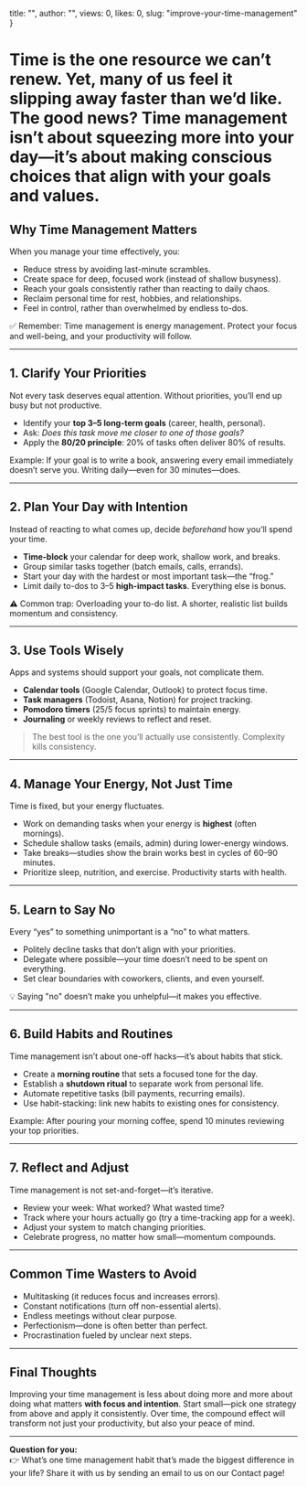  title: "",
  author: "",
  views: 0,
  likes: 0,
  slug: "improve-your-time-management"
}

# Time is the one resource we can’t renew. Yet, many of us feel it slipping away faster than we’d like. The good news? Time management isn’t about squeezing more into your day—it’s about **making conscious choices** that align with your goals and values.

## Why Time Management Matters

When you manage your time effectively, you:

- Reduce stress by avoiding last-minute scrambles.
- Create space for deep, focused work (instead of shallow busyness).
- Reach your goals consistently rather than reacting to daily chaos.
- Reclaim personal time for rest, hobbies, and relationships.
- Feel in control, rather than overwhelmed by endless to-dos.

<Callout type="success">
✅ Remember: Time management is energy management. Protect your focus and well-being, and your productivity will follow.
</Callout>

---

## 1. Clarify Your Priorities

Not every task deserves equal attention. Without priorities, you’ll end up busy but not productive.

- Identify your **top 3–5 long-term goals** (career, health, personal).
- Ask: *Does this task move me closer to one of those goals?*
- Apply the **80/20 principle**: 20% of tasks often deliver 80% of results.

Example: If your goal is to write a book, answering every email immediately doesn’t serve you. Writing daily—even for 30 minutes—does.

---

## 2. Plan Your Day with Intention

Instead of reacting to what comes up, decide *beforehand* how you’ll spend your time.

- **Time-block** your calendar for deep work, shallow work, and breaks.
- Group similar tasks together (batch emails, calls, errands).
- Start your day with the hardest or most important task—the “frog.”
- Limit daily to-dos to 3–5 **high-impact tasks**. Everything else is bonus.

<Callout type="warning">
⚠️ Common trap: Overloading your to-do list. A shorter, realistic list builds momentum and consistency.
</Callout>

---

## 3. Use Tools Wisely

Apps and systems should support your goals, not complicate them.

- **Calendar tools** (Google Calendar, Outlook) to protect focus time.
- **Task managers** (Todoist, Asana, Notion) for project tracking.
- **Pomodoro timers** (25/5 focus sprints) to maintain energy.
- **Journaling** or weekly reviews to reflect and reset.

> The best tool is the one you’ll actually use consistently. Complexity kills consistency.

---

## 4. Manage Your Energy, Not Just Time

Time is fixed, but your energy fluctuates.

- Work on demanding tasks when your energy is **highest** (often mornings).
- Schedule shallow tasks (emails, admin) during lower-energy windows.
- Take breaks—studies show the brain works best in cycles of 60–90 minutes.
- Prioritize sleep, nutrition, and exercise. Productivity starts with health.

---

## 5. Learn to Say No

Every “yes” to something unimportant is a “no” to what matters.

- Politely decline tasks that don’t align with your priorities.
- Delegate where possible—your time doesn’t need to be spent on everything.
- Set clear boundaries with coworkers, clients, and even yourself.

<Callout type="info">
💡 Saying "no" doesn’t make you unhelpful—it makes you effective.
</Callout>

---

## 6. Build Habits and Routines

Time management isn’t about one-off hacks—it’s about habits that stick.

- Create a **morning routine** that sets a focused tone for the day.
- Establish a **shutdown ritual** to separate work from personal life.
- Automate repetitive tasks (bill payments, recurring emails).
- Use habit-stacking: link new habits to existing ones for consistency.

Example: After pouring your morning coffee, spend 10 minutes reviewing your top priorities.

---

## 7. Reflect and Adjust

Time management is not set-and-forget—it’s iterative.

- Review your week: What worked? What wasted time?
- Track where your hours actually go (try a time-tracking app for a week).
- Adjust your system to match changing priorities.
- Celebrate progress, no matter how small—momentum compounds.

---

## Common Time Wasters to Avoid

- Multitasking (it reduces focus and increases errors).
- Constant notifications (turn off non-essential alerts).
- Endless meetings without clear purpose.
- Perfectionism—done is often better than perfect.
- Procrastination fueled by unclear next steps.

---

## Final Thoughts

Improving your time management is less about doing more and more about doing what matters **with focus and intention**. Start small—pick one strategy from above and apply it consistently. Over time, the compound effect will transform not just your productivity, but also your peace of mind.

---

**Question for you:**  
👉 What’s one time management habit that’s made the biggest difference in your life? Share it with us by sending an email to us on our Contact page!
